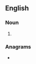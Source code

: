 ==English==

===Noun===
{{head|en|noun plural form}}

# {{plural of|catarrh|lang=en}}

===Anagrams===
* {{anagrams|en|Carharts}}